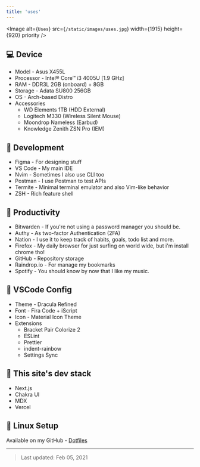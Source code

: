 ```yaml
---
title: 'uses'
---
```


<Image
  alt={`Uses`}
  src={`/static/images/uses.jpg`}
  width={1915}
  height={920}
  priority
/>

## 💻 Device

- Model - Asus X455L
- Processor - Intel® Core™ i3 4005U [1.9 GHz]
- RAM - DDR3L 2GB (onboard) + 8GB
- Storage - Adata SU800 256GB
- OS - Arch-based Distro
- Accessories
  - WD Elements 1TB (HDD External)
  - Logitech M330 (Wireless Silent Mouse)
  - Moondrop Nameless (Earbud)
  - Knowledge Zenith ZSN Pro (IEM)

## 📁 Development

- Figma - For designing stuff
- VS Code - My main IDE
- Nvim - Sometimes I also use CLI too
- Postman - I use Postman to test APIs
- Termite - Minimal terminal emulator and also Vim-like behavior
- ZSH - Rich feature shell

## 📝 Productivity

- Bitwarden - If you're not using a password manager you should be.
- Authy - As two-factor Authentication (2FA)
- Nation - I use it to keep track of habits, goals, todo list and more.
- Firefox - My daily browser for just surfing on world wide, but i'm install chrome tho!
- GitHub - Repository storage
- Raindrop.io - For manage my bookmarks
- Spotify - You should know by now that I like my music.

## 🚧 VSCode Config

- Theme - Dracula Refined
- Font - Fira Code + iScript
- Icon - Material Icon Theme
- Extensions
  - Bracket Pair Colorize 2
  - ESLint
  - Prettier
  - indent-rainbow
  - Settings Sync

## 🚀 This site's dev stack

- Next.js
- Chakra UI
- MDX
- Vercel

## 🐧 Linux Setup

Available on my GitHub - [Dotfiles](https://github.com/opxop/dotfiles)

---

> Last updated: Feb 05, 2021
